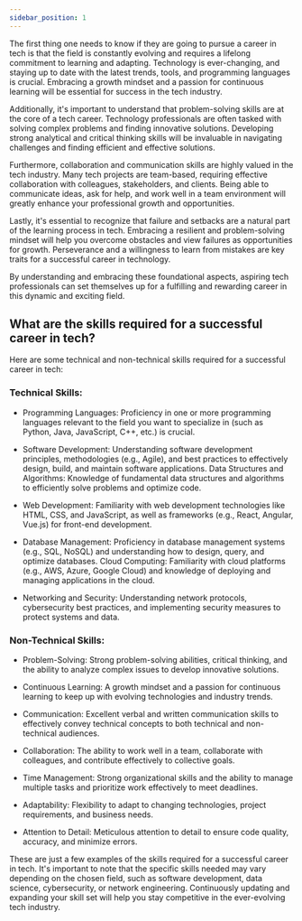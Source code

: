 ```yaml
---
sidebar_position: 1
---
```


The first thing one needs to know if they are going to pursue a career in tech is that the field is constantly evolving and requires a lifelong commitment to learning and adapting. Technology is ever-changing, and staying up to date with the latest trends, tools, and programming languages is crucial. Embracing a growth mindset and a passion for continuous learning will be essential for success in the tech industry.

Additionally, it's important to understand that problem-solving skills are at the core of a tech career. Technology professionals are often tasked with solving complex problems and finding innovative solutions. Developing strong analytical and critical thinking skills will be invaluable in navigating challenges and finding efficient and effective solutions.

Furthermore, collaboration and communication skills are highly valued in the tech industry. Many tech projects are team-based, requiring effective collaboration with colleagues, stakeholders, and clients. Being able to communicate ideas, ask for help, and work well in a team environment will greatly enhance your professional growth and opportunities.

Lastly, it's essential to recognize that failure and setbacks are a natural part of the learning process in tech. Embracing a resilient and problem-solving mindset will help you overcome obstacles and view failures as opportunities for growth. Perseverance and a willingness to learn from mistakes are key traits for a successful career in technology.

By understanding and embracing these foundational aspects, aspiring tech professionals can set themselves up for a fulfilling and rewarding career in this dynamic and exciting field.

## What are the skills required for a successful career in tech?

Here are some technical and non-technical skills required for a successful career in tech:

### Technical Skills:

- Programming Languages: Proficiency in one or more programming languages relevant to the field you want to specialize in (such as Python, Java, JavaScript, C++, etc.) is crucial.

- Software Development: Understanding software development principles, methodologies (e.g., Agile), and best practices to effectively design, build, and maintain software applications.
Data Structures and Algorithms: Knowledge of fundamental data structures and algorithms to efficiently solve problems and optimize code.

- Web Development: Familiarity with web development technologies like HTML, CSS, and JavaScript, as well as frameworks (e.g., React, Angular, Vue.js) for front-end development.

- Database Management: Proficiency in database management systems (e.g., SQL, NoSQL) and understanding how to design, query, and optimize databases.
Cloud Computing: Familiarity with cloud platforms (e.g., AWS, Azure, Google Cloud) and knowledge of deploying and managing applications in the cloud.

- Networking and Security: Understanding network protocols, cybersecurity best practices, and implementing security measures to protect systems and data.

### Non-Technical Skills:

- Problem-Solving: Strong problem-solving abilities, critical thinking, and the ability to analyze complex issues to develop innovative solutions.

- Continuous Learning: A growth mindset and a passion for continuous learning to keep up with evolving technologies and industry trends.

- Communication: Excellent verbal and written communication skills to effectively convey technical concepts to both technical and non-technical audiences.

- Collaboration: The ability to work well in a team, collaborate with colleagues, and contribute effectively to collective goals.

- Time Management: Strong organizational skills and the ability to manage multiple tasks and prioritize work effectively to meet deadlines.

- Adaptability: Flexibility to adapt to changing technologies, project requirements, and business needs.

- Attention to Detail: Meticulous attention to detail to ensure code quality, accuracy, and minimize errors.

These are just a few examples of the skills required for a successful career in tech. It's important to note that the specific skills needed may vary depending on the chosen field, such as software development, data science, cybersecurity, or network engineering. Continuously updating and expanding your skill set will help you stay competitive in the ever-evolving tech industry.


<Comments/>